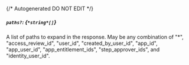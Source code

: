 {/* Autogenerated DO NOT EDIT  */}
##### `paths?`: *{`*string*[]`}*
A list of paths to expand in the response. May be any combination of "\*", "access_review_id", "user_id", "created_by_user_id", "app_id", "app_user_id", "app_entitlement_ids", "step_approver_ids", and "identity_user_id".

